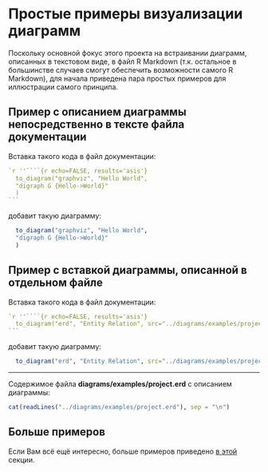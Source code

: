 # Простые примеры визуализации диаграмм

Поскольку основной фокус этого проекта на встраивании диаграмм, описанных в текстовом виде,
в файл R Markdown (т.к. остальное в большинстве случаев смогут обеспечить возможности самого R Markdown),
для начала приведена пара простых примеров для иллюстрации самого принципа.

## Пример с описанием диаграммы непосредственно в тексте файла документации

Вставка такого кода в файл документации:

````R
`r ''````{r echo=FALSE, results='asis'}
  to_diagram("graphviz", "Hello World",
  "digraph G {Hello->World}"
  )
```
````

добавит такую диаграмму:

```r
  to_diagram("graphviz", "Hello World",
  "digraph G {Hello->World}"
  )
```

\newpage

## Пример с вставкой диаграммы, описанной в отдельном файле

Вставка такого кода в файл документации:

`````R
`r ''````{r echo=FALSE, results='asis'}
  to_diagram("erd", "Entity Relation", src="../diagrams/examples/project.erd")
```
`````

добавит такую диаграмму:

``` r
  to_diagram("erd", "Entity Relation", src="../diagrams/examples/project.erd")
```

---

Содержимое файла **diagrams/examples/project.erd** с описанием диаграммы:
```r
cat(readLines("../diagrams/examples/project.erd"), sep = "\n")
```

## Больше примеров

Если Вам всё ещё интересно, больше примеров приведено [в этой](#examples-kroki) секции.
